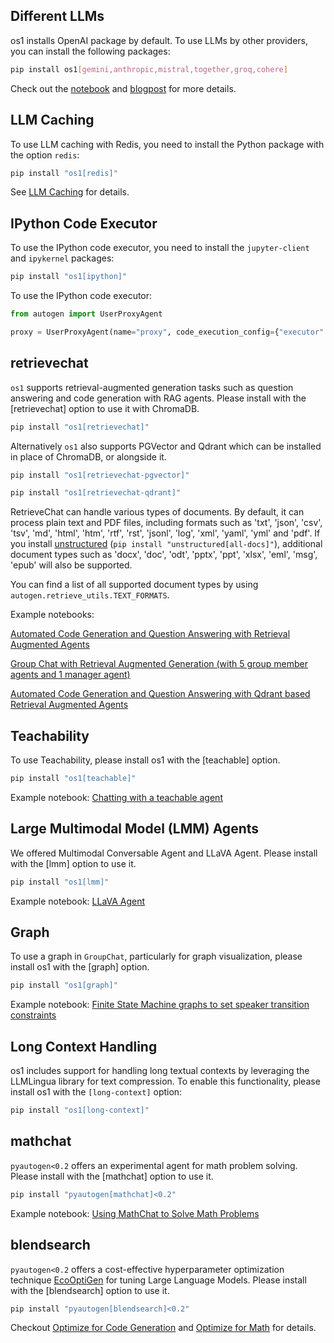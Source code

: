 ## Different LLMs

os1 installs OpenAI package by default. To use LLMs by other providers, you can install the following packages:

```bash
pip install os1[gemini,anthropic,mistral,together,groq,cohere]
```

Check out the [notebook](/notebooks/autogen_uniformed_api_calling) and
[blogpost](/blog/2024-06-24-AltModels-Classes/index) for more details.

## LLM Caching

To use LLM caching with Redis, you need to install the Python package with
the option `redis`:

```bash
pip install "os1[redis]"
```

See [LLM Caching](/docs/topics/llm-caching) for details.

## IPython Code Executor

To use the IPython code executor, you need to install the `jupyter-client`
and `ipykernel` packages:

```bash
pip install "os1[ipython]"
```

To use the IPython code executor:

```python
from autogen import UserProxyAgent

proxy = UserProxyAgent(name="proxy", code_execution_config={"executor": "ipython-embedded"})
```

## retrievechat

`os1` supports retrieval-augmented generation tasks such as question answering and code generation with RAG agents. Please install with the [retrievechat] option to use it with ChromaDB.

```bash
pip install "os1[retrievechat]"
```

Alternatively `os1` also supports PGVector and Qdrant which can be installed in place of ChromaDB, or alongside it.

```bash
pip install "os1[retrievechat-pgvector]"
```

```bash
pip install "os1[retrievechat-qdrant]"
```

RetrieveChat can handle various types of documents. By default, it can process
plain text and PDF files, including formats such as 'txt', 'json', 'csv', 'tsv',
'md', 'html', 'htm', 'rtf', 'rst', 'jsonl', 'log', 'xml', 'yaml', 'yml' and 'pdf'.
If you install [unstructured](https://unstructured-io.github.io/unstructured/installation/full_installation.html)
(`pip install "unstructured[all-docs]"`), additional document types such as 'docx',
'doc', 'odt', 'pptx', 'ppt', 'xlsx', 'eml', 'msg', 'epub' will also be supported.

You can find a list of all supported document types by using `autogen.retrieve_utils.TEXT_FORMATS`.

Example notebooks:

[Automated Code Generation and Question Answering with Retrieval Augmented Agents](https://github.com/os1ai/os1/blob/main/notebook/agentchat_RetrieveChat.ipynb)

[Group Chat with Retrieval Augmented Generation (with 5 group member agents and 1 manager agent)](https://github.com/os1ai/os1/blob/main/notebook/agentchat_groupchat_RAG.ipynb)

[Automated Code Generation and Question Answering with Qdrant based Retrieval Augmented Agents](https://github.com/os1ai/os1/blob/main/notebook/agentchat_RetrieveChat_qdrant.ipynb)

## Teachability

To use Teachability, please install os1 with the [teachable] option.

```bash
pip install "os1[teachable]"
```

Example notebook: [Chatting with a teachable agent](/notebooks/agentchat_teachability)

## Large Multimodal Model (LMM) Agents

We offered Multimodal Conversable Agent and LLaVA Agent. Please install with the [lmm] option to use it.

```bash
pip install "os1[lmm]"
```

Example notebook: [LLaVA Agent](/notebooks/agentchat_lmm_llava)

## Graph

To use a graph in `GroupChat`, particularly for graph visualization, please install os1 with the [graph] option.

```bash
pip install "os1[graph]"
```

Example notebook: [Finite State Machine graphs to set speaker transition constraints](/notebooks/agentchat_groupchat_finite_state_machine)

## Long Context Handling

os1 includes support for handling long textual contexts by leveraging the LLMLingua library for text compression. To enable this functionality, please install os1 with the `[long-context]` option:

```bash
pip install "os1[long-context]"
```

## mathchat

`pyautogen<0.2` offers an experimental agent for math problem solving. Please install with the [mathchat] option to use it.

```bash
pip install "pyautogen[mathchat]<0.2"
```

Example notebook: [Using MathChat to Solve Math Problems](https://github.com/os1ai/os1/blob/main/notebook/agentchat_MathChat.ipynb)

## blendsearch

`pyautogen<0.2` offers a cost-effective hyperparameter optimization technique [EcoOptiGen](https://arxiv.org/abs/2303.04673) for tuning Large Language Models. Please install with the [blendsearch] option to use it.

```bash
pip install "pyautogen[blendsearch]<0.2"
```

Checkout [Optimize for Code Generation](https://github.com/os1ai/os1/blob/main/notebook/oai_completion.ipynb) and [Optimize for Math](https://github.com/os1ai/os1/blob/main/notebook/oai_chatgpt_gpt4.ipynb) for details.
